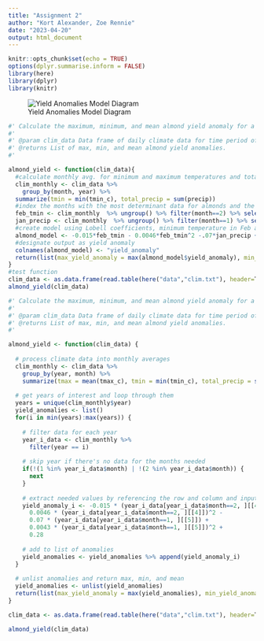 ```yaml
---
title: "Assignment 2"
author: "Kort Alexander, Zoe Rennie"
date: "2023-04-20"
output: html_document
---
```


```r
knitr::opts_chunk$set(echo = TRUE)
options(dplyr.summarise.inform = FALSE)
library(here)
library(dplyr)
library(knitr)
```

![Yield Anomalies Model Diagram](almond_function_diagram.png)

```r
#' Calculate the maximum, minimum, and mean almond yield anomaly for a given time series.
#' 
#' @param clim_data Data frame of daily climate data for time period of interest. Columns: day, month, year, wy, tmax_c, tmin_c, precip.
#' @returns List of max, min, and mean almond yield anomalies.
#'

almond_yield <- function(clim_data){
  #calculate monthly avg. for minimum and maximum temperatures and total precipitation per month
  clim_monthly <- clim_data %>%
    group_by(month, year) %>%
  summarize(tmin = min(tmin_c), total_precip = sum(precip))
  #index the months with the most determinant data for almonds and the respective data (precipitation in January and min. temperature in February)
  feb_tmin <- clim_monthly  %>% ungroup() %>% filter(month==2) %>% select(tmin)
  jan_precip <- clim_monthly  %>% ungroup() %>% filter(month==1) %>% select(total_precip)
  #create model using Lobell coefficients, minimum temperature in Feb and total precip in Jan
  almond_model <- -0.015*feb_tmin - 0.0046*feb_tmin^2 -.07*jan_precip + .0043*jan_precip^2 + .28
  #designate output as yield anomaly
  colnames(almond_model) <- "yield_anomaly"
  return(list(max_yield_anomaly = max(almond_model$yield_anomaly), min_yield_anomaly = min(almond_model$yield_anomaly), mean_yield_anomaly = mean(almond_model$yield_anomaly)))
}
#test function
clim_data <- as.data.frame(read.table(here("data","clim.txt"), header=T))
almond_yield(clim_data)
```

```r
#' Calculate the maximum, minimum, and mean almond yield anomaly for a given time series.
#' 
#' @param clim_data Data frame of daily climate data for time period of interest. Columns: day, month, year, wy, tmax_c, tmin_c, precip.
#' @returns List of max, min, and mean almond yield anomalies.
#' 

almond_yield <- function(clim_data) {
  
  # process climate data into monthly averages
  clim_monthly <- clim_data %>% 
    group_by(year, month) %>% 
    summarize(tmax = mean(tmax_c), tmin = min(tmin_c), total_precip = sum(precip))
  
  # get years of interest and loop through them
  years = unique(clim_monthly$year)
  yield_anomalies <- list()
  for(i in min(years):max(years)) {
    
    # filter data for each year
    year_i_data <- clim_monthly %>% 
      filter(year == i)
    
    # skip year if there's no data for the months needed
    if(!(1 %in% year_i_data$month) | !(2 %in% year_i_data$month)) {
      next
    }
    
    # extract needed values by referencing the row and column and input into formula
    yield_anomaly_i <- -0.015 * (year_i_data[year_i_data$month==2, ][[4]]) -
      0.0046 * (year_i_data[year_i_data$month==2, ][[4]])^2 -
      0.07 * (year_i_data[year_i_data$month==1, ][[5]]) +
      0.0043 * (year_i_data[year_i_data$month==1, ][[5]])^2 +
      0.28
    
    # add to list of anomalies
    yield_anomalies <- yield_anomalies %>% append(yield_anomaly_i)
  }
  
  # unlist anomalies and return max, min, and mean
  yield_anomalies <- unlist(yield_anomalies)
  return(list(max_yield_anomaly = max(yield_anomalies), min_yield_anomaly = min(yield_anomalies), mean_yield_anomaly = mean(yield_anomalies)))
}

clim_data <- as.data.frame(read.table(here("data","clim.txt"), header=T))

almond_yield(clim_data)
```
